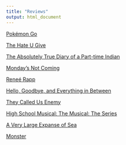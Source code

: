 ```yaml
---
title: "Reviews"
output: html_document
---
```


[Pokémon Go](pokemon_go.html)

[The Hate U Give](the_hate_u_give.html)

[The Absolutely True Diary of a Part-time Indian](the_absolutely_true_diary_of_a_part_time_indian.html)

[Monday's Not Coming](mondays_not_coming.html)

[Reneé Rapp](renee_rapp.html)

[Hello, Goodbye, and Everything in Between](hello_goodbye_and_everything_in_between.html)

[They Called Us Enemy](they_called_us_enemy.html)

[High School Musical: The Musical: The Series](high_school_musical.html)

[A Very Large Expanse of Sea](a_very_large_expanse_of_sea.html)

[Monster](monster.html)

